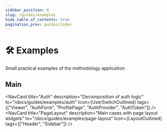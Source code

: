 ```yaml
---
sidebar_position: 0
slug: /guides/examples
hide_table_of_contents: true
pagination_prev: guides/index
---
```


# 🛠 Examples

<p class="summary">
Small practical examples of the methodology application
</p>

## Main


<NavCard
    title="Auth"
    description="Decomposition of auth logic"
    to="/docs/guides/examples/auth"
    Icon={UserSwitchOutlined}
    tags={["Viewer", "AuthForm", "ProfilePage", "AuthProvider", "AuthToken"]}
/>
<NavCard
    title="PageLayout"
    description="Main cases with page layout widgets"
    to="/docs/guides/examples/page-layout"
    Icon={LayoutOutlined}
    tags={["Header", "Sidebar"]}
/>
<NavCard
    title="Types"
    description="Where should we locate types? Which kind of types exists in the context of FSD?"
    to="/docs/guides/examples/types"
    Icon={FontSizeOutlined}
/>
